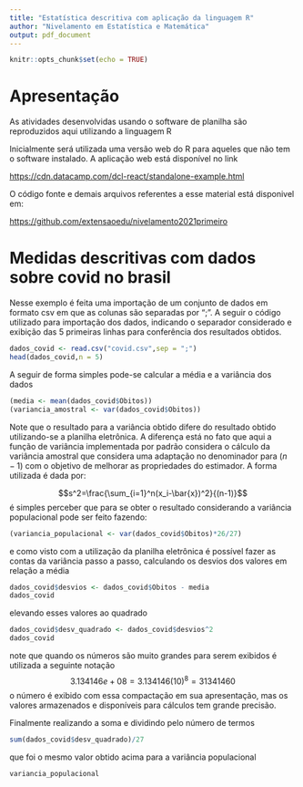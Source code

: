 ```yaml
---
title: "Estatística descritiva com aplicação da linguagem R"
author: "Nivelamento em Estatística e Matemática"
output: pdf_document
---
```


```r
knitr::opts_chunk$set(echo = TRUE)
```

# Apresentação

As atividades desenvolvidas usando o software de planilha são reproduzidos aqui utilizando a linguagem R

Inicialmente será utilizada uma versão web do R para aqueles que não tem o software instalado. A aplicação web está disponível no link

[https://cdn.datacamp.com/dcl-react/standalone-example.html](https://cdn.datacamp.com/dcl-react/standalone-example.html)

O código fonte e demais arquivos referentes a esse material  está disponivel em:

[https://github.com/extensaoedu/nivelamento2021primeiro](https://github.com/extensaoedu/nivelamento2021primeiro)




# Medidas descritivas com dados sobre covid no brasil

Nesse exemplo é feita uma importação de um conjunto de dados em formato csv em que as colunas são separadas por ";". A seguir o código utilizado para importação dos dados, indicando o separador considerado e exibição das 5 primeiras linhas para conferência dos resultados obtidos.

```r
dados_covid <- read.csv("covid.csv",sep = ";")
head(dados_covid,n = 5)
```

A seguir de forma simples pode-se calcular a média e a variância dos dados

```r
(media <- mean(dados_covid$Obitos))
(variancia_amostral <- var(dados_covid$Obitos))
```
Note que o resultado para a variância obtido difere do resultado obtido utilizando-se a planilha eletrônica. A diferença está no fato que aqui a função de variância implementada por padrão considera o cálculo da variância amostral que considera uma adaptação no denominador para $(n-1)$ com o objetivo de melhorar as propriedades do estimador. A forma utilizada é dada por: 

$$s^2=\frac{\sum_{i=1}^n(x_i-\bar{x})^2}{(n-1)}$$
é simples perceber que para se obter o resultado considerando a variância populacional pode ser feito fazendo:
```r
(variancia_populacional <- var(dados_covid$Obitos)*26/27)
```
e como visto com a utilização da planilha eletrônica é possível fazer as contas da variância passo a passo, calculando os desvios dos valores em relação a média

```r
dados_covid$desvios <- dados_covid$Obitos - media
dados_covid
```

elevando esses valores ao quadrado 

```r
dados_covid$desv_quadrado <- dados_covid$desvios^2
dados_covid
```
note que quando os números são muito grandes para serem exibidos é utilizada a seguinte notação $$3.134146e+08=3.134146(10)^8=31341460$$
o número é exibido com essa compactação em sua apresentação, mas os valores armazenados e disponíveis para cálculos tem grande precisão. 

Finalmente realizando a soma e dividindo pelo número de termos

```r
sum(dados_covid$desv_quadrado)/27
```

que foi o mesmo valor obtido acima para a variância populacional

```r
variancia_populacional
```

